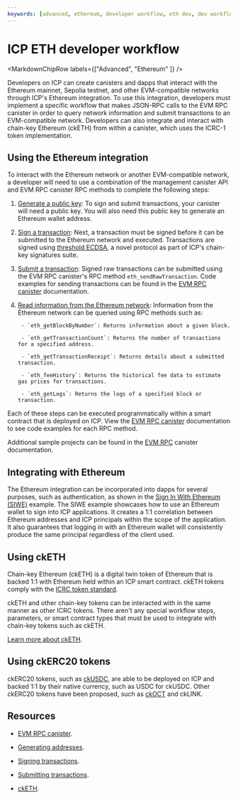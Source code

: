 ```yaml
---
keywords: [advanced, ethereum, developer workflow, eth dev, dev workflow, cketh, integrating with eth]
---
```



# ICP ETH developer workflow

<MarkdownChipRow labels={["Advanced", "Ethereum" ]} />

Developers on ICP can create canisters and dapps that interact with the Ethereum mainnet, Sepolia testnet, and other EVM-compatible networks through ICP's Ethereum integration. To use this integration, developers must implement a specific workflow that makes JSON-RPC calls to the EVM RPC canister in order to query network information and submit transactions to an EVM-compatible network. Developers can also integrate and interact with chain-key Ethereum (ckETH) from within a canister, which uses the ICRC-1 token implementation.

## Using the Ethereum integration

To interact with the Ethereum network or another EVM-compatible network, a developer will need to use a combination of the management canister API and EVM RPC canister RPC methods to complete the following steps:

1. [Generate a public key](./generating-addresses.mdx): To sign and submit transactions, your canister will need a public key. You will also need this public key to generate an Ethereum wallet address.

2. [Sign a transaction](./signing-transactions.mdx): Next, a transaction must be signed before it can be submitted to the Ethereum network and executed. Transactions are signed using [threshold ECDSA](/docs/current/references/t-sigs-how-it-works/), a novel protocol as part of ICP's chain-key signatures suite.

3. [Submit a transaction](./submit-transactions.mdx): Signed raw transactions can be submitted using the EVM RPC canister's RPC method `eth_sendRawTransaction`. Code examples for sending transactions can be found in the [EVM RPC canister](/docs/current/building-dapps/chain-fusion/ethereum/evm-rpc/evm-rpc-canister) documentation.

4. [Read information from the Ethereum network](/docs/current/building-dapps/chain-fusion/ethereum/evm-rpc/evm-rpc-canister): Information from the Ethereum network can be queried using RPC methods such as:

        - `eth_getBlockByNumber`: Returns information about a given block.

        - `eth_getTransactionCount`: Returns the number of transactions for a specified address.

        - `eth_getTransactionReceipt`: Returns details about a submitted transaction.

        - `eth_feeHistory`: Returns the historical fee data to estimate gas prices for transactions.

        - `eth_getLogs`: Returns the logs of a specified block or transaction.

Each of these steps can be executed programmatically within a smart contract that is deployed on ICP. View the [EVM RPC canister](/docs/current/building-dapps/chain-fusion/ethereum/evm-rpc/evm-rpc-canister) documentation to see code examples for each RPC method.

Additional sample projects can be found in the [EVM RPC](../evm-rpc/samples.mdx) canister documentation.

## Integrating with Ethereum

The Ethereum integration can be incorporated into dapps for several purposes, such as authentication, as shown in the [Sign In With Ethereum (SIWE)](https://github.com/kristoferlund/ic-siwe) example. The SIWE example showcases how to use an Ethereum wallet to sign into ICP applications. It creates a 1:1 correlation between Ethereum addresses and ICP principals within the scope of the application. It also guarantees that logging in with an Ethereum wallet will consistently produce the same principal regardless of the client used.

## Using ckETH

Chain-key Ethereum (ckETH) is a digital twin token of Ethereum that is backed 1:1 with Ethereum held within an ICP smart contract. ckETH tokens comply with the [ICRC token standard](/docs/current/rosetta-defi/chain-key-tokens/cketh/overview).

ckETH and other chain-key tokens can be interacted with in the same manner as other ICRC tokens. There aren't any special workflow steps, parameters, or smart contract types that must be used to integrate with chain-key tokens such as ckETH.

[Learn more about ckETH](/docs/current/rosetta-defi/chain-key-tokens/cketh/overview).

## Using ckERC20 tokens

ckERC20 tokens, such as [ckUSDC](https://dashboard.internetcomputer.org/ethereum/xevnm-gaaaa-aaaar-qafnq-cai), are able to be deployed on ICP and backed 1:1 by their native currency, such as USDC for ckUSDC. Other ckERC20 tokens have been proposed, such as [ckOCT](https://forum.dfinity.org/t/proposal-to-add-oct-as-a-new-ckerc20-token/32108) and ckLINK.

## Resources

- [EVM RPC canister](/docs/current/building-dapps/chain-fusion/ethereum/evm-rpc/evm-rpc-canister).

- [Generating addresses](./generating-addresses.mdx).

- [Signing transactions](./signing-transactions.mdx).

- [Submitting transactions](./submit-transactions.mdx).

- [ckETH](/docs/current/rosetta-defi/chain-key-tokens/cketh/overview).

